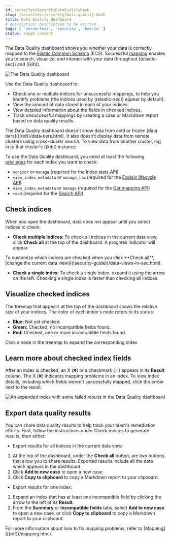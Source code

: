 ```yaml
---
id: serverlessSecurityDataQualityDash
slug: /serverless/security/data-quality-dash
title: Data Quality dashboard
# description: Description to be written
tags: [ 'serverless', 'security', 'how-to' ]
status: rough content
---
```


<div id="data-quality-dash"></div>

The Data Quality dashboard shows you whether your data is correctly mapped to the [Elastic Common Schema](https://www.elastic.co/guide/en/ecs/current/ecs-reference.html) (ECS). Successful [mapping](((ref))/mapping.html) enables you to search, visualize, and interact with your data throughout ((elastic-sec)) and ((kib)).

![The Data Quality dashboard](../images/data-quality-dash/-dashboards-data-qual-dash.png)

Use the Data Quality dashboard to:

* Check one or multiple indices for unsuccessful mappings, to help you identify problems (the indices used by ((elastic-sec)) appear by default).
* View the amount of data stored in each of your indices.
* View detailed information about the fields in checked indices.
* Track unsuccessful mappings by creating a case or Markdown report based on data quality results.

<DocCallOut title="Note">
The Data Quality dashboard doesn't show data from cold or frozen [data tiers](((ref))/data-tiers.html). It also doesn't display data from remote clusters using cross-cluster search. To view data from another cluster, log in to that cluster's ((kib)) instance.
</DocCallOut>

<DocCallOut title="Requirements">

To use the Data Quality dashboard, you need at least the following [privileges](((ref))/security-privileges.html#privileges-list-indices) for each index you want to check:

* `monitor` or `manage` (required for the [Index stats API](((ref))/indices-stats.html))
* `view_index_metadata` or `manage_ilm` (required for the [Explain lifecycle API](((ref))/ilm-explain-lifecycle.html))
* `view_index_metadata` or `manage` (required for the [Get mapping API](((ref))/indices-get-mapping.html))
* `read` (required for the [Search API](((ref))/search-search.html))

</DocCallOut>

<div id="data-quality-dash-check-indices"></div>

## Check indices
When you open the dashboard, data does not appear until you select indices to check.

* **Check multiple indices**: To check all indices in the current data view, click **Check all** at the top of the dashboard. A progress indicator will appear.

<DocCallOut title="Important" color="warning">
To customize which indices are checked when you click **Check all**, [change the current data view](((security-guide))/data-views-in-sec.html).
</DocCallOut>

* **Check a single index**: To check a single index, expand it using the arrow on the left. Checking a single index is faster than checking all indices.

## Visualize checked indices
The treemap that appears at the top of the dashboard shows the relative size of your indices. The color of each index's node refers to its status:

* **Blue:** Not yet checked.
* **Green:** Checked, no incompatible fields found.
* **Red:** Checked, one or more incompatible fields found.

Click a node in the treemap to expand the corresponding index.

## Learn more about checked index fields
After an index is checked, an X (❌) or a checkmark (✅) appears in its **Result** column. The X (❌) indicates mapping problems in an index. To view index details, including which fields weren't successfully mapped, click the arrow next to the result.

![An expanded index with some failed results in the Data Quality dashboard](../images/data-quality-dash/-dashboards-data-qual-dash-detail.png)

## Export data quality results

You can share data quality results to help track your team's remediation efforts. First, follow the instructions under <DocLink id="serverlessSecurityDataQualityDash" section="check-indices">Check indices</DocLink> to generate results, then either:

* Export results for all indices in the current data view:
1. At the top of the dashboard, under the **Check all** button, are two buttons that allow you to share results. Exported results include all the data which appears in the dashboard.
1. Click **Add to new case** to open a new <DocLink id="serverlessSecurityCasesOverview">case</DocLink>.
1. Click **Copy to clipboard** to copy a Markdown report to your clipboard.

* Export results for one index:
1. Expand an index that has at least one incompatible field by clicking the arrow to the left of its **Result**.
1. From the **Summary** or **Incompatible fields** tabs, select **Add to new case** to open a new <DocLink id="serverlessSecurityCasesOverview">case</DocLink>, or click **Copy to clipboard** to copy a Markdown report to your clipboard.

<DocCallOut title="Note">
For more information about how to fix mapping problems, refer to [Mapping](((ref))/mapping.html).
</DocCallOut>

